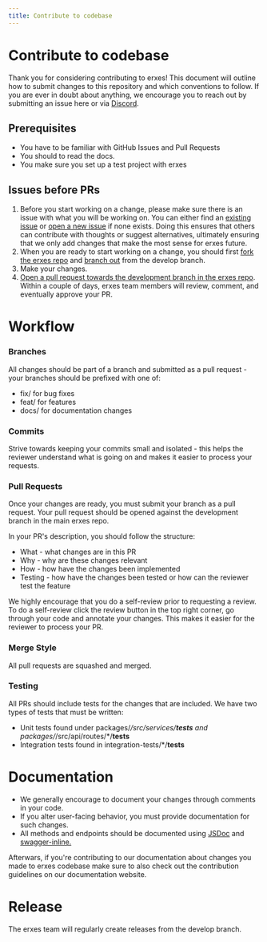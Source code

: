 ```yaml
---
title: Contribute to codebase
---
```



# Contribute to codebase

Thank you for considering contributing to erxes! This document will outline how to submit changes to this repository and which conventions to follow. If you are ever in doubt about anything, we encourage you to reach out by submitting an issue here or via [Discord](https://discord.com/invite/aaGzy3gQK5)<script src='https://cdn.jsdelivr.net/gh/eddymens/markdown-external-link-script@v2.0.0/main.min.js'></script>.

## Prerequisites

- You have to be familiar with GitHub Issues and Pull Requests
- You should to read the docs.
- You make sure you set up a test project with erxes
## Issues before PRs

1. Before you start working on a change, please make sure there is an issue with what you will be working on. You can either find an [existing issue](https://github.com/erxes/erxes/issues)<script src='https://cdn.jsdelivr.net/gh/eddymens/markdown-external-link-script@v2.0.0/main.min.js'></script> or [open a new issue](https://github.com/erxes/erxes/issues/new/choose)<script src='https://cdn.jsdelivr.net/gh/eddymens/markdown-external-link-script@v2.0.0/main.min.js'></script> if none exists. Doing this ensures that others can contribute with thoughts or suggest alternatives, ultimately ensuring that we only add changes that make the most sense for erxes future.
2. When you are ready to start working on a change, you should first [fork the erxes repo](https://docs.github.com/en/get-started/quickstart/fork-a-repo)<script src='https://cdn.jsdelivr.net/gh/eddymens/markdown-external-link-script@v2.0.0/main.min.js'></script> and [branch out](https://docs.github.com/en/pull-requests/collaborating-with-pull-requests/proposing-changes-to-your-work-with-pull-requests/creating-and-deleting-branches-within-your-repository)<script src='https://cdn.jsdelivr.net/gh/eddymens/markdown-external-link-script@v2.0.0/main.min.js'></script> from the develop branch.
3. Make your changes.
4. [Open a pull request towards the development branch in the erxes repo](https://docs.github.com/en/pull-requests/collaborating-with-pull-requests/proposing-changes-to-your-work-with-pull-requests/creating-a-pull-request-from-a-fork)<script src='https://cdn.jsdelivr.net/gh/eddymens/markdown-external-link-script@v2.0.0/main.min.js'></script>. Within a couple of days, erxes team members will review, comment, and eventually approve your PR.
# Workflow
### Branches
All changes should be part of a branch and submitted as a pull request - your branches should be prefixed with one of:

- fix/ for bug fixes
- feat/ for features
- docs/ for documentation changes

### Commits

Strive towards keeping your commits small and isolated - this helps the reviewer understand what is going on and makes it easier to process your requests.

### Pull Requests

Once your changes are ready, you must submit your branch as a pull request. Your pull request should be opened against the development branch in the main erxes repo.

In your PR's description, you should follow the structure:

- What - what changes are in this PR
- Why - why are these changes relevant
- How - how have the changes been implemented
- Testing - how have the changes been tested or how can the reviewer test the feature

We highly encourage that you do a self-review prior to requesting a review. To do a self-review click the review button in the top right corner, go through your code and annotate your changes. This makes it easier for the reviewer to process your PR.

### Merge Style

All pull requests are squashed and merged.

### Testing

All PRs should include tests for the changes that are included. We have two types of tests that must be written:

- Unit tests found under packages/*/src/services/**tests** and packages/*/src/api/routes/*/**tests**
- Integration tests found in integration-tests/*/**tests**

# Documentation

- We generally encourage to document your changes through comments in your code.
- If you alter user-facing behavior, you must provide documentation for such changes.
- All methods and endpoints should be documented using [JSDoc](https://jsdoc.app/)<script src='https://cdn.jsdelivr.net/gh/eddymens/markdown-external-link-script@v2.0.0/main.min.js'></script> and [swagger-inline.](https://www.npmjs.com/package/swagger-inline)<script src='https://cdn.jsdelivr.net/gh/eddymens/markdown-external-link-script@v2.0.0/main.min.js'></script>

<Callout>
  Afterwars, if you're contributing to our documentation about changes you made 
  to erxes codebase make sure to also check out the contribution guidelines on our documentation website.
</Callout>

# Release

The erxes team will regularly create releases from the develop branch.